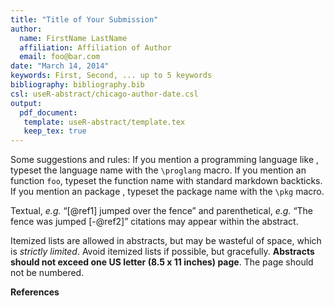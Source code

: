 ```yaml
---
title: "Title of Your Submission"
author: 
  name: FirstName LastName
  affiliation: Affiliation of Author
  email: foo@bar.com 
date: "March 14, 2014"
keywords: First, Second, ... up to 5 keywords
bibliography: bibliography.bib
csl: useR-abstract/chicago-author-date.csl
output:
  pdf_document:
   template: useR-abstract/template.tex
   keep_tex: true
---
```


Some suggestions and rules: If you mention a programming language like \proglang{R}, typeset the language name with the `\proglang` macro. If you mention an \proglang{R} function `foo`, typeset the function name with standard markdown backticks. If you mention an \proglang{R} package \pkg{fooPkg}, typeset the package name with the `\pkg` macro.

Textual, *e.g.* "[@ref1] jumped over the fence" and parenthetical, *e.g.* "The fence was jumped [-@ref2]" citations may appear within the abstract.

Itemized lists are allowed in abstracts, but may be wasteful of space, which is *strictly limited*. Avoid itemized lists if possible, but gracefully. **Abstracts should not exceed one US letter (8.5 x 11 inches) page**. The page should not be numbered. 

**References**


